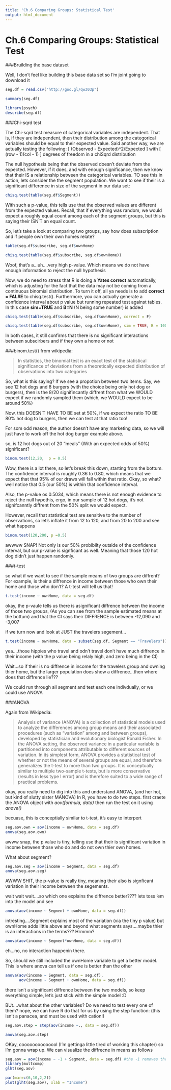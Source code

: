 ```yaml
---
title: 'Ch.6 Comparing Groups: Statistical Test'
output: html_document
---
```


# Ch.6 Comparing Groups: Statistical Test

###Bruilding the base dataset

Well, I don't feel like building this base data set so I'm joint going to download it

```r
seg.df = read.csv("http://goo.gl/qw303p")

summary(seg.df)

library(psych)
describe(seg.df)
```

###Chi-sqrd test

The Chi-sqrd test measure of categorical variables are independent. That is, if they are independent, then their distribution among the categorical variables should be equal to their expected value. Said another way, we are actually testing the following:
\[ 
(Observed - Expected)^2/Expected
\]
with
\[ (row - 1)\times(col - 1) \] degrees of freedom in a chiSqrd distribution

The null hypothesis being that the observed doesn't deviate from the expected. However, if it does, and with enough significance, then we know that their IS a relationship between the categorical variables. TO see this in action, lets consider the the segment population. We want to see if their is a significant difference in size of the segment in our data set:

```r
chisq.test(table(seg.df$Segment))
```

With such a p-value, this tells use that the observed values are different from the expected values. Recall, that if everything was random, we would expect a roughly equal count among each of the segment groups, but this is saying their ISN'T an equal count.

So, let's take a look at comparing two groups, say how does subscription and if people own their own homes relate?

```r
table(seg.df$subscribe, seg.df$ownHome)

chisq.test(table(seg.df$subscribe, seg.df$ownHome))
```

Woof, that's a...uh....very high p-value. Which means we do not have enough information to reject the null hypothesis

Now, we do need to stress that R is doing a **Yates correct** automatically, which is adjusting for the fact that the data may not be coming from a continuous binomial distribution. To turn it off, all ya needs is to add __correct = FALSE__ to chisq.test(). Furthermore, you can actually generate a confidence interval about p value but running repeated test against tables. In this case __sim=TRUE__ and __B=N__ (N being some number) is added

```r
chisq.test(table(seg.df$subscribe, seg.df$ownHome), correct = F)

chisq.test(table(seg.df$subscribe, seg.df$ownHome), sim = TRUE, B = 10000)
```

In both cases, it still confirms that there is no significant interactions between subscirbers and if they own a home or not

###binom.test()
from wikipedia: 

> In statistics, the binomial test is an exact test of the statistical significance of deviations from a theoretically expected distribution of observations into two categories

So, what is this saying? If we see a propotion between two items. Say, we see 12 hot dogs and 8 burgers (with the choice being only hot dog or burgers), then is the 8/20 signifincantly diffrent from what we WOULD expect if we randomly sampled them (which, we WOULD expect to be around 50%)

Now, this DOESN'T HAVE TO BE set at 50%, if we expect the ratio TO BE 80% hot dog to burgers, then we can test at that ratio too!

For som odd reason, the author doesn't have any marketing data, so we will just have to work off the hot dog burger example above.

so, is 12 hot dogs out of 20 "meals" (With an expected odds of 50%) significant?

```r
binom.test(12,20,  p = 0.5)
```

Wow, there is a lot there, so let's break this down, starting from the bottum. The confidence interval is roughly 0.36 to 0.80, which means that we expect that that 95% of our draws will fall within that ratio. Okay, so what? well notice that 0.5 (our 50%) is within that confidence interval. 

Also, the p-value os 0.5034, which means there is not enough evidence to reject the null hypothis, ergo, in our sample of 12 hot dogs, it's not signifcanntly diffrent from the 50% split we would expect.

However, recall that statistical test are sensitive to the number of observations, so let's inflate it from 12 to 120, and from 20 to 200 and see what happens

```r
binom.test(120,200, p =0.5)
```

awwww SNAP! Not only is our 50% probibilty outside of the confidence interval, but our p-value is signficant as well. Meaning that those 120 hot dog didn't just happen randomly.

###t-test

so what if we want to see if the sample means of two groups are diffrent? For example, is their a diffrence in income between those who own their home and those who don't? A t-test will tell us that!

```r
t.test(income ~ ownHome, data = seg.df)
```

okay, the p-vaule tells us there is asignificant diffrence between the income of those two groups, (As you can see from the sample estimated means at the bottum) and that the CI says their DIFFRENCE is between -12,090 and -3,007

if we turn now and look at JUST the travelers segement...

```r
t.test(income ~ ownHome, data = subset(seg.df, Segment == "Travelers"))
```

yea....those hippies who travel and odn't travel don't have much diffrence in their income (with the p value being relaly high, and zero being in the CI)

Wait...so if their is no diffrence in income for the travelers group and owning thier home, but the larger population does show a diffrence...then where does that diffrence lie???

We could run through all segment and test each one indivdually, or we could use ANOVA

###ANOVA

Again from Wikipedia: 

> Analysis of variance (ANOVA) is a collection of statistical models used to analyze the differences among group means and their associated procedures (such as "variation" among and between groups), developed by statistician and evolutionary biologist Ronald Fisher. In the ANOVA setting, the observed variance in a particular variable is partitioned into components attributable to different sources of variation. In its simplest form, ANOVA provides a statistical test of whether or not the means of several groups are equal, and therefore generalizes the t-test to more than two groups. It is conceptually similar to multiple two-sample t-tests, but is more conservative (results in less type I error) and is therefore suited to a wide range of practical problems.


okay, you really need to dig into this and understand ANOVA, (and her hot, but kind of slutty sister MANOVA)
In R, you have to do two steps. first craete the ANOVA object with _aov(formula, data)_ then run the test on it using _anove()_

becuase, this is conceptially similar to t-test, it's easy to interpert

```r
seg.aov.own = aov(income ~ ownHome, data = seg.df)
anova(seg.aov.own)
```

awww snap, the p value is tiny, telling use that their is significant variation in income between those who do and do not own thier own homes.

What about segment?

```r
seg.aov.seg = aov(income ~ Segment, data = seg.df)
anova(seg.aov.seg)
```

AWWW SHIT, the p-value is really tiny, meaning their also is signficant variation in their income between the segements. 

wait wait wait....so which one explains the diffrence better???? lets toss 'em into the model and see

```r
anova(aov(income ~ Segment + ownHome, data = seg.df))
```

intresting....Segment explains most of the variation (via the tiny p value) but ownHome adds little above and beyond what segments says....maybe thier is an interactions in the terms??? Hrmmm?

```r
anova(aov(income ~ Segment*ownHome, data = seg.df))
```

eh...no, no interaction happenin there.

So, should we still included the ownHome variable to get a better model. This is where anova can tell us if one is better than the other

```r
anova(aov(income ~ Segment, data = seg.df),
      aov(income ~ Segment + ownHome, data = seg.df))
```

there isn't a significant diffrence between the two models, so keep everything simple, let's just stick with the simple model :D

BUt....what about the other variables? Do we need to test every one of them? nope, we can have R do that for us by using the step function: (this isn't a panacea, and must be used with cation!)

```r
seg.aov.step = step(aov(income ~., data = seg.df))

anova(seg.aov.step)
```

OKay, coooooooooooool (I'm gettinga little tired of working this chapter) so I'm gonna wrap up. We can visualize the diffrecne in means as follows

```r
seg.aov = aov(income ~ -1 + Segment, data = seg.df) #the -1 removes the intercept
library(multcomp)
glht(seg.aov)

par(mar=c(6,10,2,2))
plot(glht(seg.aov), xlab = "Income")
```